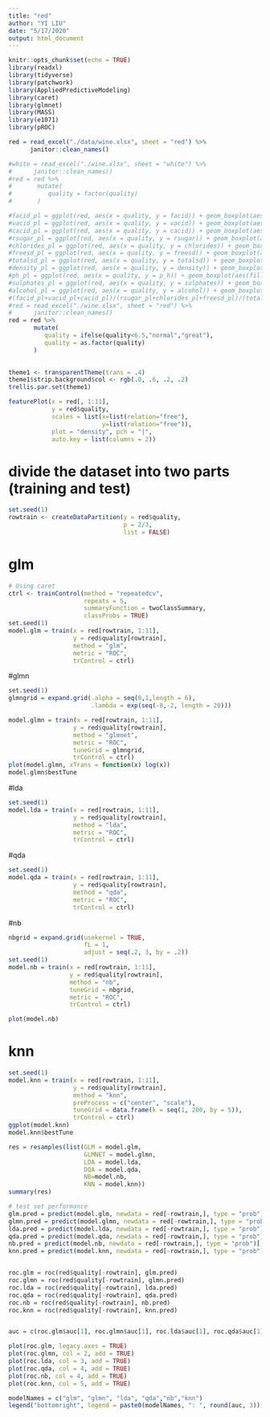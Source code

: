 ```yaml
---
title: "red"
author: "YI LIU"
date: "5/17/2020"
output: html_document
---
```


```r
knitr::opts_chunk$set(echo = TRUE)
library(readxl)
library(tidyverse)
library(patchwork)
library(AppliedPredictiveModeling)
library(caret)
library(glmnet)
library(MASS)
library(e1071)
library(pROC)
```

```r
red = read_excel("./data/wine.xlsx", sheet = "red") %>% 
      janitor::clean_names() 

#white = read_excel("./wine.xlsx", sheet = "white") %>% 
#      janitor::clean_names()
#red = red %>% 
#       mutate(
#          quality = factor(quality)
#       )

#facid_pl = ggplot(red, aes(x = quality, y = facid)) + geom_boxplot(aes(fill=quality)) + theme_bw()+theme(legend.position = "none")
#vacid_pl = ggplot(red, aes(x = quality, y = vacid)) + geom_boxplot(aes(fill=quality)) + theme_bw()+theme(legend.position = "none")
#cacid_pl = ggplot(red, aes(x = quality, y = cacid)) + geom_boxplot(aes(fill=quality)) + theme_bw()+theme(legend.position = "none")
#rsugar_pl = ggplot(red, aes(x = quality, y = rsugar)) + geom_boxplot(aes(fill=quality)) + theme_bw()+theme(legend.position = "none")
#chlorides_pl = ggplot(red, aes(x = quality, y = chlorides)) + geom_boxplot(aes(fill=quality)) + theme_bw()+theme(legend.position = "none")
#freesd_pl = ggplot(red, aes(x = quality, y = freesd)) + geom_boxplot(aes(fill=quality)) + theme_bw()+theme(legend.position = "none")
#totalsd_pl = ggplot(red, aes(x = quality, y = totalsd)) + geom_boxplot(aes(fill=quality)) + theme_bw()+theme(legend.position = "none")
#density_pl = ggplot(red, aes(x = quality, y = density)) + geom_boxplot(aes(fill=quality)) + theme_bw()+theme(legend.position = "none")
#ph_pl = ggplot(red, aes(x = quality, y = p_h)) + geom_boxplot(aes(fill=quality)) + theme_bw()+theme(legend.position = "none")
#sulphates_pl = ggplot(red, aes(x = quality, y = sulphates)) + geom_boxplot(aes(fill=quality)) + theme_bw()+theme(legend.position = "none")
#alcohol_pl = ggplot(red, aes(x = quality, y = alcohol)) + geom_boxplot(aes(fill=quality)) + theme_bw()+theme(legend.position = "none")
#(facid_pl+vacid_pl+cacid_pl)/(rsugar_pl+chlorides_pl+freesd_pl)/(totalsd_pl+density_pl+ph_pl)/(sulphates_pl+alcohol_pl)
#red = read_excel("./wine.xlsx", sheet = "red") %>% 
#      janitor::clean_names() 
red = red %>% 
       mutate(
          quality = ifelse(quality<6.5,"normal","great"),
          quality = as.factor(quality)
       )
      
```

```r
theme1 <- transparentTheme(trans = .4)
theme1$strip.background$col <- rgb(.0, .6, .2, .2) 
trellis.par.set(theme1)

featurePlot(x = red[, 1:11], 
            y = red$quality,
            scales = list(x=list(relation="free"), 
                          y=list(relation="free")),
            plot = "density", pch = "|", 
            auto.key = list(columns = 2))
```
# divide the dataset into two parts (training and test)
```r
set.seed(1)
rowtrain <- createDataPartition(y = red$quality,
                                p = 2/3,
                                list = FALSE)
```

# glm
```r
# Using caret
ctrl <- trainControl(method = "repeatedcv",
                     repeats = 5,
                     summaryFunction = twoClassSummary,
                     classProbs = TRUE)
set.seed(1)
model.glm = train(x = red[rowtrain, 1:11],
                  y = red$quality[rowtrain],
                  method = "glm",
                  metric = "ROC",
                  trControl = ctrl)

```

#glmn
```r
set.seed(1)
glmngrid = expand.grid(.alpha = seq(0,1,length = 6),
                       .lambda = exp(seq(-8,-2, length = 20)))

model.glmn = train(x = red[rowtrain, 1:11],
                  y = red$quality[rowtrain],
                  method = "glmnet",
                  metric = "ROC",
                  tuneGrid = glmngrid,
                  trControl = ctrl)
plot(model.glmn, xTrans = function(x) log(x))
model.glmn$bestTune
```

#lda
```r
set.seed(1)
model.lda = train(x = red[rowtrain, 1:11],
                  y = red$quality[rowtrain],
                  method = "lda",
                  metric = "ROC",
                  trControl = ctrl)
```

#qda
```r
set.seed(1)
model.qda = train(x = red[rowtrain, 1:11],
                  y = red$quality[rowtrain],
                  method = "qda",
                  metric = "ROC",
                  trControl = ctrl)
```
#nb
```r

nbgrid = expand.grid(usekernel = TRUE,
                     fL = 1,
                     adjust = seq(.2, 3, by = .2))
set.seed(1)
model.nb = train(x = red[rowtrain, 1:11],
                 y = red$quality[rowtrain],
                 method = "nb",
                 tuneGrid = nbgrid,
                 metric = "ROC",
                 trControl = ctrl)

plot(model.nb)
```


# knn
```r
set.seed(1)
model.knn = train(x = red[rowtrain, 1:11],
                  y = red$quality[rowtrain],
                  method = "knn",
                  preProcess = c("center", "scale"),
                  tuneGrid = data.frame(k = seq(1, 200, by = 5)),
                  trControl = ctrl)
ggplot(model.knn)
model.knn$bestTune
```

```r
res = resamples(list(GLM = model.glm, 
                     GLMNET = model.glmn,
                     LDA = model.lda,
                     DQA = model.qda,
                     NB=model.nb,
                     KNN = model.knn))
summary(res)
```

```r
# test set performance
glm.pred = predict(model.glm, newdata = red[-rowtrain,], type = "prob")[,2]
glmn.pred = predict(model.glmn, newdata = red[-rowtrain,], type = "prob")[,2]
lda.pred = predict(model.lda, newdata = red[-rowtrain,], type = "prob")[,2]
qda.pred = predict(model.qda, newdata = red[-rowtrain,], type = "prob")[,2]
nb.pred = predict(model.nb, newdata = red[-rowtrain,], type = "prob")[,2]
knn.pred = predict(model.knn, newdata = red[-rowtrain,], type = "prob")[,2]


roc.glm = roc(red$quality[-rowtrain], glm.pred)
roc.glmn = roc(red$quality[-rowtrain], glmn.pred)
roc.lda = roc(red$quality[-rowtrain], lda.pred)
roc.qda = roc(red$quality[-rowtrain], qda.pred)
roc.nb = roc(red$quality[-rowtrain], nb.pred)
roc.knn = roc(red$quality[-rowtrain], knn.pred)


auc = c(roc.glm$auc[1], roc.glmn$auc[1], roc.lda$auc[1], roc.qda$auc[1], roc.nb$auc[1], roc.knn$auc[1])

plot(roc.glm, legacy.axes = TRUE)
plot(roc.glmn, col = 2, add = TRUE)
plot(roc.lda, col = 3, add = TRUE)
plot(roc.qda, col = 4, add = TRUE)
plot(roc.nb, col = 4, add = TRUE)
plot(roc.knn, col = 5, add = TRUE)

modelNames = c("glm", "glmn", "lda", "qda","nb","knn")
legend("bottomright", legend = paste0(modelNames, ": ", round(auc, 3)))
```



